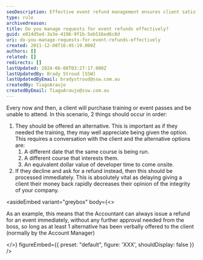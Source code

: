 ```yaml
---
seoDescription: Effective event refund management ensures client satisfaction and maintains a company's integrity by offering alternatives or processing refunds promptly.
type: rule
archivedreason:
title: Do you manage requests for event refunds effectively?
guid: e014d5ed-3a3e-4196-9f1b-5eb516ed6c8d
uri: do-you-manage-requests-for-event-refunds-effectively
created: 2011-12-08T16:45:19.000Z
authors: []
related: []
redirects: []
lastUpdated: 2024-06-08T03:27:17.000Z
lastUpdatedBy: Brady Stroud [SSW]
lastUpdatedByEmail: bradystroud@ssw.com.au
createdBy: TiagoAraujo
createdByEmail: TiagoAraujo@ssw.com.au
---
```


Every now and then, a client will purchase training or event passes and be unable to attend. In this scenario, 2 things should occur in order:
1. They should be offered an alternative. This is important as if they needed the training, they may well appreciate being given the option. This requires a conversation with the client and the alternative options are:
   1. A different date that the same course is being run.
   2. A different course that interests them.
   3. An equivalent dollar value of developer time to come onsite.
2. If they decline and ask for a refund instead, then this should be processed immediately. This is absolutely vital as delaying giving a client their money back rapidly decreases their opinion of the integrity of your company.

<asideEmbed
  variant="greybox"
  body={<>
    
As an example, this means that the Accountant can always issue a refund for an event immediately, without any further approval needed from the boss, so long as at least 1 alternative has been verbally offered to the client (normally by the Account Manager)

  </>}
  figureEmbed={{
    preset: "default",
    figure: 'XXX',
    shouldDisplay: false
  }}
/>
